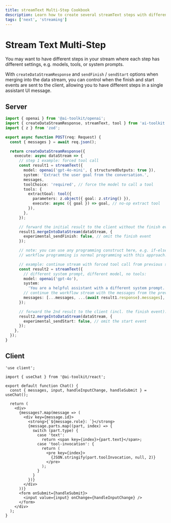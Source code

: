 ```yaml
---
title: streamText Multi-Step Cookbook
description: Learn how to create several streamText steps with different settings
tags: ['next', 'streaming']
---
```


# Stream Text Multi-Step

You may want to have different steps in your stream where each step has different settings,
e.g. models, tools, or system prompts.

With `createDataStreamResponse` and `sendFinish` / `sendStart` options when merging
into the data stream, you can control when the finish and start events are sent to the client,
allowing you to have different steps in a single assistant UI message.

## Server

```typescript filename='app/api/chat/route.ts'
import { openai } from '@ai-toolkit/openai';
import { createDataStreamResponse, streamText, tool } from 'ai-toolkit';
import { z } from 'zod';

export async function POST(req: Request) {
  const { messages } = await req.json();

  return createDataStreamResponse({
    execute: async dataStream => {
      // step 1 example: forced tool call
      const result1 = streamText({
        model: openai('gpt-4o-mini', { structuredOutputs: true }),
        system: 'Extract the user goal from the conversation.',
        messages,
        toolChoice: 'required', // force the model to call a tool
        tools: {
          extractGoal: tool({
            parameters: z.object({ goal: z.string() }),
            execute: async ({ goal }) => goal, // no-op extract tool
          }),
        },
      });

      // forward the initial result to the client without the finish event:
      result1.mergeIntoDataStream(dataStream, {
        experimental_sendFinish: false, // omit the finish event
      });

      // note: you can use any programming construct here, e.g. if-else, loops, etc.
      // workflow programming is normal programming with this approach.

      // example: continue stream with forced tool call from previous step
      const result2 = streamText({
        // different system prompt, different model, no tools:
        model: openai('gpt-4o'),
        system:
          'You are a helpful assistant with a different system prompt. Repeat the extract user goal in your answer.',
        // continue the workflow stream with the messages from the previous step:
        messages: [...messages, ...(await result1.response).messages],
      });

      // forward the 2nd result to the client (incl. the finish event):
      result2.mergeIntoDataStream(dataStream, {
        experimental_sendStart: false, // omit the start event
      });
    },
  });
}
```

## Client

```tsx filename="app/page.tsx"
'use client';

import { useChat } from '@ai-toolkit/react';

export default function Chat() {
  const { messages, input, handleInputChange, handleSubmit } = useChat();

  return (
    <div>
      {messages?.map(message => (
        <div key={message.id}>
          <strong>{`${message.role}: `}</strong>
          {message.parts.map((part, index) => {
            switch (part.type) {
              case 'text':
                return <span key={index}>{part.text}</span>;
              case 'tool-invocation': {
                return (
                  <pre key={index}>
                    {JSON.stringify(part.toolInvocation, null, 2)}
                  </pre>
                );
              }
            }
          })}
        </div>
      ))}
      <form onSubmit={handleSubmit}>
        <input value={input} onChange={handleInputChange} />
      </form>
    </div>
  );
}
```
